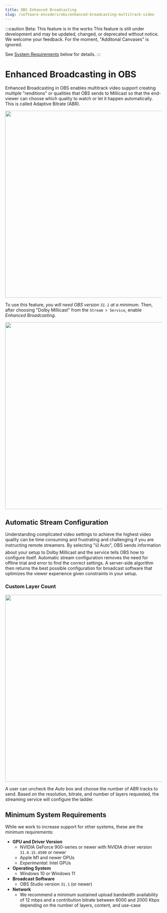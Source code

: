 ```yaml
---
title: OBS Enhanced Broadcasting
slug: /software-encoders/obs/enhanced-broadcasting-multitrack-video
---
```


:::caution Beta: This feature is in the works
This feature is still under development and may be updated, changed, or deprecated without notice. We welcome your feedback. For the moment, "Additonal Canvases" is ignored.

See [System Requirements](#minimum-system-requirements) below for details.
:::

# Enhanced Broadcasting in OBS

Enhanced Broadcasting in OBS enables multitrack video support creating multiple "renditions" or qualities that OBS sends to Millicast so that the end-viewer can choose which quality to watch or let it happen automatically. This is called Adaptive Bitrate (ABR).


<div class="center-container">
  <img src={AbrImg} width="600" />
</div>

To use this feature, _you will need OBS version `31.1` at a minimum_. Then, after choosing "Dolby Millicast" from the `Stream > Service`, enable _Enhanced Broadcasting_.


<div class="center-container">
  <img src={ObsMultiTrackVideo} width="600" />
</div>

## Automatic Stream Configuration

Understanding complicated video settings to achieve the highest video quality can be time consuming and frustrating and challenging if you are instructing remote streamers. By selecting "☑️ Auto", OBS sends information about your setup to Dolby Millicast and the service tells OBS how to configure itself. Automatic stream configuration removes the need for offline trial and error to find the correct settings. A server-side algorithm then returns the best possible configuration for broadcast software that optimizes the viewer experience given constraints in your setup.

### Custom Layer Count


<div class="center-container">
  <img src={ObsMultiTrackVideoManualLayers} width="600" />
</div>

A user can uncheck the _Auto_ box and choose the number of ABR tracks to send. Based on the resolution, bitrate, and number of layers requested, the streaming service will configure the ladder.

## Minimum System Requirements

While we work to increase support for other systems, these are the minimum requirements:

- **GPU and Driver Version**
  - NVIDIA GeForce 900-series or newer with NVIDIA driver version `31.0.15.4500` or newer
  - Apple M1 and newer GPUs
  - _Experimental_: Intel GPUs
- **Operating System**
  - Windows 10 or Windows 11
- **Broadcast Software**
  - OBS Studio version `31.1` (or newer)
- **Network**
  - We recommend a minimum sustained upload bandwidth availability of 12 mbps and a contribution bitrate between 6000 and 2000 Kbps depending on the number of layers, content, and use-case
